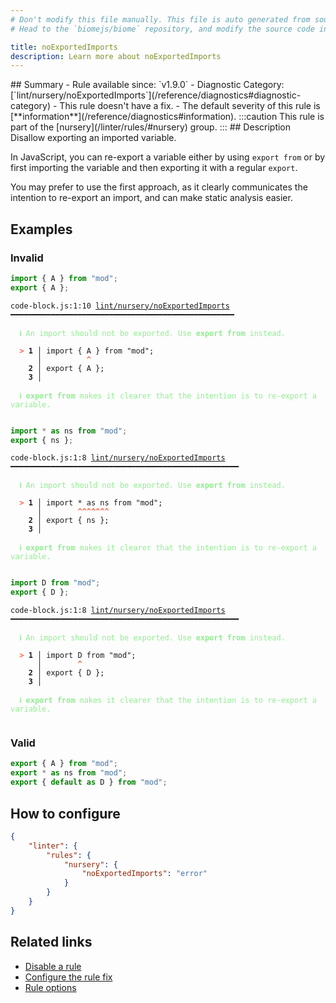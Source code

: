 ```yaml
---
# Don't modify this file manually. This file is auto generated from source, and you will lose your changes next time the website is built.
# Head to the `biomejs/biome` repository, and modify the source code in there.

title: noExportedImports
description: Learn more about noExportedImports
---
```


<Tabs>
<TabItem label="JavaScript (and super languages)" icon="seti:javascript">
## Summary
- Rule available since: `v1.9.0`
- Diagnostic Category: [`lint/nursery/noExportedImports`](/reference/diagnostics#diagnostic-category)
- This rule doesn't have a fix.
- The default severity of this rule is [**information**](/reference/diagnostics#information).
:::caution
This rule is part of the [nursery](/linter/rules/#nursery) group.
:::
## Description
Disallow exporting an imported variable.

In JavaScript, you can re-export a variable either by using `export from` or
by first importing the variable and then exporting it with a regular `export`.

You may prefer to use the first approach, as it clearly communicates the intention
to re-export an import, and can make static analysis easier.

## Examples

### Invalid

```js
import { A } from "mod";
export { A };
```

<pre class="language-text"><code class="language-text">code-block.js:1:10 <a href="https://biomejs.dev/linter/rules/no-exported-imports">lint/nursery/noExportedImports</a> ━━━━━━━━━━━━━━━━━━━━━━━━━━━━━━━━━━━━━━━━━━━━━━━━━━<br /><br />  <strong><span style="color: lightgreen;">ℹ</span></strong> <span style="color: lightgreen;">An import should not be exported. Use </span><span style="color: lightgreen;"><strong>export from</strong></span><span style="color: lightgreen;"> instead.</span><br />  <br />  <strong><span style="color: Tomato;">&gt;</span></strong> <strong>1 │ </strong>import &#123; A &#125; from &quot;mod&quot;;<br />   <strong>   │ </strong>         <strong><span style="color: Tomato;">^</span></strong><br />    <strong>2 │ </strong>export &#123; A &#125;;<br />    <strong>3 │ </strong><br />  <br />  <strong><span style="color: lightgreen;">ℹ</span></strong> <span style="color: lightgreen;"><strong>export from</strong></span><span style="color: lightgreen;"> makes it clearer that the intention is to re-export a variable.</span><br />  <br /></code></pre>

```js
import * as ns from "mod";
export { ns };
```

<pre class="language-text"><code class="language-text">code-block.js:1:8 <a href="https://biomejs.dev/linter/rules/no-exported-imports">lint/nursery/noExportedImports</a> ━━━━━━━━━━━━━━━━━━━━━━━━━━━━━━━━━━━━━━━━━━━━━━━━━━━<br /><br />  <strong><span style="color: lightgreen;">ℹ</span></strong> <span style="color: lightgreen;">An import should not be exported. Use </span><span style="color: lightgreen;"><strong>export from</strong></span><span style="color: lightgreen;"> instead.</span><br />  <br />  <strong><span style="color: Tomato;">&gt;</span></strong> <strong>1 │ </strong>import &#42; as ns from &quot;mod&quot;;<br />   <strong>   │ </strong>       <strong><span style="color: Tomato;">^</span></strong><strong><span style="color: Tomato;">^</span></strong><strong><span style="color: Tomato;">^</span></strong><strong><span style="color: Tomato;">^</span></strong><strong><span style="color: Tomato;">^</span></strong><strong><span style="color: Tomato;">^</span></strong><strong><span style="color: Tomato;">^</span></strong><br />    <strong>2 │ </strong>export &#123; ns &#125;;<br />    <strong>3 │ </strong><br />  <br />  <strong><span style="color: lightgreen;">ℹ</span></strong> <span style="color: lightgreen;"><strong>export from</strong></span><span style="color: lightgreen;"> makes it clearer that the intention is to re-export a variable.</span><br />  <br /></code></pre>

```js
import D from "mod";
export { D };
```

<pre class="language-text"><code class="language-text">code-block.js:1:8 <a href="https://biomejs.dev/linter/rules/no-exported-imports">lint/nursery/noExportedImports</a> ━━━━━━━━━━━━━━━━━━━━━━━━━━━━━━━━━━━━━━━━━━━━━━━━━━━<br /><br />  <strong><span style="color: lightgreen;">ℹ</span></strong> <span style="color: lightgreen;">An import should not be exported. Use </span><span style="color: lightgreen;"><strong>export from</strong></span><span style="color: lightgreen;"> instead.</span><br />  <br />  <strong><span style="color: Tomato;">&gt;</span></strong> <strong>1 │ </strong>import D from &quot;mod&quot;;<br />   <strong>   │ </strong>       <strong><span style="color: Tomato;">^</span></strong><br />    <strong>2 │ </strong>export &#123; D &#125;;<br />    <strong>3 │ </strong><br />  <br />  <strong><span style="color: lightgreen;">ℹ</span></strong> <span style="color: lightgreen;"><strong>export from</strong></span><span style="color: lightgreen;"> makes it clearer that the intention is to re-export a variable.</span><br />  <br /></code></pre>

### Valid

```js
export { A } from "mod";
export * as ns from "mod";
export { default as D } from "mod";
```

## How to configure
```json title="biome.json"
{
	"linter": {
		"rules": {
			"nursery": {
				"noExportedImports": "error"
			}
		}
	}
}

```
## Related links

- [Disable a rule](/linter/#disable-a-lint-rule)
- [Configure the rule fix](/linter#configure-the-rule-fix)
- [Rule options](/linter/#rule-options)

</TabItem>
</Tabs>

